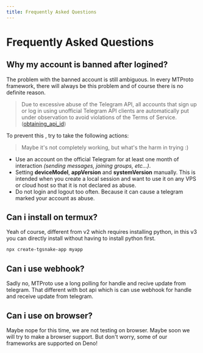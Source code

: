 ```yaml
--- 
title: Frequently Asked Questions
---
```


# Frequently Asked Questions 
## Why my account is banned after logined?
The problem with the banned account is still ambiguous. In every MTProto framework, there will always be this problem and of course there is no definite reason.  
> Due to excessive abuse of the Telegram API, all accounts that sign up or log in using unofficial Telegram API clients are automatically put under observation to avoid violations of the Terms of Service. ([obtaining_api_id](https://core.telegram.org/api/obtaining_api_id#using-the-api-id))  
  
To prevent this , try to take the following actions: 
> Maybe it's not completely working, but what's the harm in trying :)

- Use an account on the official Telegram for at least one month of interaction _(sending messages, joining groups, etc...)_.
- Setting **deviceModel**, **appVersion** and **systemVersion** manually. This is intended when you create a local session and want to use it on any VPS or cloud host so that it is not declared as abuse.
- Do not login and logout too often. Because it can cause a telegram marked your account as abuse.

## Can i install on termux?
Yeah of course, different from v2 which requires installing python, in this v3 you can directly install without having to install python first.
```bash 
npx create-tgsnake-app myapp
```
## Can i use webhook?
Sadly no, MTProto use a long polling for handle and recive update from telegram. That different with bot api which is can use webhook for handle and receive update from telegram.
## Can i use on browser?
Maybe nope for this time, we are not testing on browser. Maybe soon we will try to make a browser support. But don't worry, some of our frameworks are supported on Deno!
